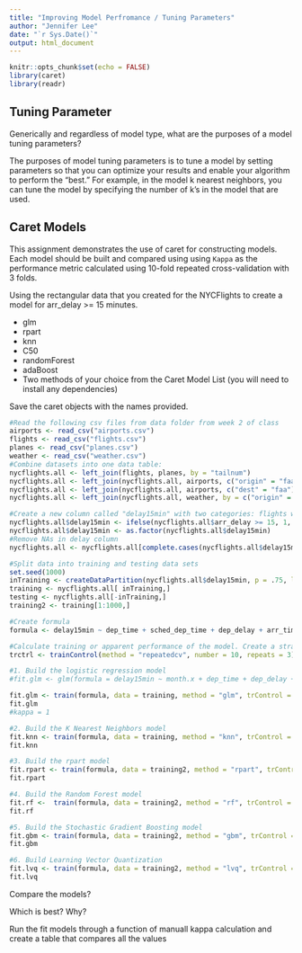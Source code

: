 ```yaml
---
title: "Improving Model Perfromance / Tuning Parameters"
author: "Jennifer Lee"
date: "`r Sys.Date()`"
output: html_document
---
```


```r
knitr::opts_chunk$set(echo = FALSE)
library(caret)
library(readr)
```

## Tuning Parameter

Generically and regardless of model type, what are the purposes of a model
tuning parameters?

The purposes of model tuning parameters is to tune a model by setting parameters so that you can optimize your results and enable your algorithm to perform the "best." For example, in the model k nearest neighbors, you can tune the model by specifying the number of k's in the model that are used.

## Caret Models

This assignment demonstrates the use of caret for constructing models. Each
model should be built and compared using using `Kappa` as the performance
metric calculated using 10-fold repeated cross-validation with 3 folds.

Using the rectangular data that you created for the NYCFlights to create a model
for arr_delay >= 15 minutes.

- glm
- rpart
- knn
- C50
- randomForest
- adaBoost
- Two methods of your choice from the Caret Model List (you will need to install any dependencies)

Save the caret objects with the names provided.

```r
#Read the following csv files from data folder from week 2 of class
airports <- read_csv("airports.csv")
flights <- read_csv("flights.csv")
planes <- read_csv("planes.csv")
weather <- read_csv("weather.csv")
#Combine datasets into one data table:
nycflights.all <- left_join(flights, planes, by = "tailnum")
nycflights.all <- left_join(nycflights.all, airports, c("origin" = "faa"))
nycflights.all <- left_join(nycflights.all, airports, c("dest" = "faa"))
nycflights.all <- left_join(nycflights.all, weather, by = c("origin" = "origin", "time_hour" = "time_hour"))

#Create a new column called "delay15min" with two categories: flights with an arrival delay >= 15 min and flights with arrival delay < 15 min
nycflights.all$delay15min <- ifelse(nycflights.all$arr_delay >= 15, 1, 0) 
nycflights.all$delay15min <- as.factor(nycflights.all$delay15min)
#Remove NAs in delay column
nycflights.all <- nycflights.all[complete.cases(nycflights.all$delay15min),]

#Split data into training and testing data sets
set.seed(1000)
inTraining <- createDataPartition(nycflights.all$delay15min, p = .75, list = FALSE)
training <- nycflights.all[ inTraining,]
testing <- nycflights.all[-inTraining,]
training2 <- training[1:1000,]

#Create formula
formula <- delay15min ~ dep_time + sched_dep_time + dep_delay + arr_time + sched_arr_time + arr_delay + flight + air_time + distance + alt.x

#Calculate training or apparent performance of the model. Create a stratified random sample of the data into training and test sets using caret
trctrl <- trainControl(method = "repeatedcv", number = 10, repeats = 3)

#1. Build the logistic regression model
#fit.glm <- glm(formula = delay15min ~ month.x + dep_time + dep_delay + arr_time + air_time + distance + temp + humid, family = binomial, data = training)

fit.glm <- train(formula, data = training, method = "glm", trControl = trctrl, metric = 'kappa', preProcess = c("center", "scale"))
fit.glm
#kappa = 1

#2. Build the K Nearest Neighbors model
fit.knn <- train(formula, data = training, method = "knn", trControl = trctrl, preProcess = c("center", "scale"))
fit.knn

#3. Build the rpart model
fit.rpart <- train(formula, data = training2, method = "rpart", trControl = trctrl, preProcess = c("center", "scale"))
fit.rpart

#4. Build the Random Forest model
fit.rf <-  train(formula, data = training2, method = "rf", trControl = trctrl, preProcess = c("center", "scale"), metric = 'kappa')
fit.rf

#5. Build the Stochastic Gradient Boosting model
fit.gbm <- train(formula, data = training2, method = "gbm", trControl = trctrl, metric = 'kappa', verbose=FALSE)
fit.gbm

#6. Build Learning Vector Quantization
fit.lvq <- train(formula, data = training2, method = "lvq", trControl = trctrl, metric = 'kappa')
fit.lvq

```

Compare the  models?

Which is best?  Why?

Run the fit models through a function of manuall kappa calculation and create a table that compares all the values
